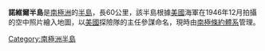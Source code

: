 {{unreferenced|time=2013-10-27T08:42:13+00:00}}
{{coord|71|56|S|98|35|W|display=title}}

'''諾維爾半島'''是[[南極洲|南極洲]]的[[半島|半島]]，長60公里，該半島根據[[美國|美國]]海軍在1946年12月拍攝的空中照片繪入地圖，以[[美國|美國]]探險隊的主任參謀命名，現時由[[南極條約體系|南極條約體系]]管理。

{{Antarctica-geo-stub}}
[[Category:南極洲半島|Category:南極洲半島]]